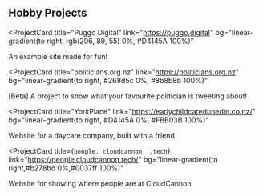 ## Hobby Projects


<ProjectCard
  title="Puggo Digital"
  link="https://puggo.digital"
  bg="linear-gradient(to right, rgb(206, 89, 55) 0%, #D4145A 100%)"
>
  An example site made for fun!
</ProjectCard>

<ProjectCard
  title="politicians.org.nz"
  link="https://politicians.org.nz"
  bg="linear-gradient(to right, #268d5c 0%, #8b8b8b 100%)"
>
  [Beta] A project to show what your favourite politician is tweeting about!
</ProjectCard>

<ProjectCard
  title="YorkPlace"
  link="https://earlychildcaredunedin.co.nz/"
  bg="linear-gradient(to right, #D4145A 0%, #FBB03B 100%)"
>
  Website for a daycare company, built with a friend
</ProjectCard>

<ProjectCard
  title={`people.
cloudcannon 
.tech`}
  link="https://people.cloudcannon.tech/"
  bg="linear-gradient(to right,#b278bd 0%,#0037ff 100%)"
>
  Website for showing where people are at CloudCannon
</ProjectCard>

<!-- <ProjectCard
  title="Blog"
  link="/blog"
  bg="linear-gradient(to right, #268d5c 0%, #8b8b8b 100%)"
>
  My personal blog
</ProjectCard> -->
